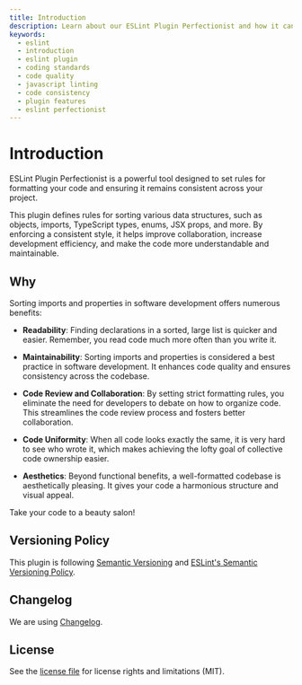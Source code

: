 ```yaml
---
title: Introduction
description: Learn about our ESLint Plugin Perfectionist and how it can help you maintain a consistent and high-quality codebase. Discover the features and benefits of using our tool to enhance your coding standards
keywords:
  - eslint
  - introduction
  - eslint plugin
  - coding standards
  - code quality
  - javascript linting
  - code consistency
  - plugin features
  - eslint perfectionist
---
```


# Introduction

ESLint Plugin Perfectionist is a powerful tool designed to set rules for formatting your code and ensuring it remains consistent across your project.

This plugin defines rules for sorting various data structures, such as objects, imports, TypeScript types, enums, JSX props, and more. By enforcing a consistent style, it helps improve collaboration, increase development efficiency, and make the code more understandable and maintainable.

## Why

Sorting imports and properties in software development offers numerous benefits:

- **Readability**: Finding declarations in a sorted, large list is quicker and easier. Remember, you read code much more often than you write it.

- **Maintainability**: Sorting imports and properties is considered a best practice in software development. It enhances code quality and ensures consistency across the codebase.

- **Code Review and Collaboration**: By setting strict formatting rules, you eliminate the need for developers to debate on how to organize code. This streamlines the code review process and fosters better collaboration.

- **Code Uniformity**: When all code looks exactly the same, it is very hard to see who wrote it, which makes achieving the lofty goal of collective code ownership easier.

- **Aesthetics**: Beyond functional benefits, a well-formatted codebase is aesthetically pleasing. It gives your code a harmonious structure and visual appeal.

Take your code to a beauty salon!

## Versioning Policy

This plugin is following [Semantic Versioning](https://semver.org/) and [ESLint's Semantic Versioning Policy](https://github.com/eslint/eslint#semantic-versioning-policy).

## Changelog

We are using [Changelog](https://github.com/azat-io/eslint-plugin-perfectionist/blob/main/changelog.md).

## License

See the [license file](https://github.com/azat-io/eslint-plugin-perfectionist/blob/main/license.md) for license rights and limitations (MIT).
